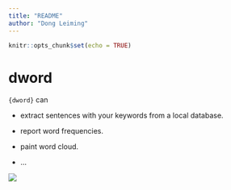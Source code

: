 ```yaml
---
title: "README"
author: "Dong Leiming"
---
```


```r
knitr::opts_chunk$set(echo = TRUE)
```

# dword

`{dword}` can

- extract sentences with your keywords from a local database.

- report word frequencies.

- paint word cloud.

- ...



![](./img/dword.png)
